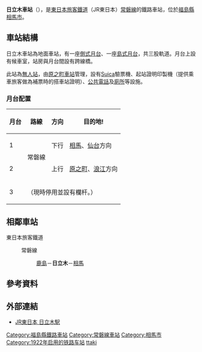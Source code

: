 {{noteTA
|1=zh-hans:日立木站; zh-hk:日立木站; zh-tw:日立木車站;}}
{{coord|37|45|21.72|N|140|56|5.40|E|display=title|region:JP_type:railwaystation}}
{{日本車站資訊
|公司色 = green
|文字色 = 
|站名 = 日立木車站
|圖片 = JREast-Joban-line-Nittaki-station-entrance-20140812.jpg
|pxl = 240px
|圖片說明 = 車站入口（2014年8月攝）
|日文原名 = 日立木
|平假名 = にったき
|羅馬拼音 = Nittaki
|副站名 = 
|前一站 = [[鹿島站|鹿島]]
|前一站距離 = 6.7
|後一站距離 = 5.9
|後一站 = [[相馬站|相馬]]
|電報略號 = ニキ
|車站編號 = 
|停站路線數 = 
|所屬公司 = [[東日本旅客鐵道|東日本旅客鐵道]]
|所屬路線 = {{Color|#3333ff|■}}[[常磐線|常磐線]]
|距離 = 301.1
|起點站 = [[日暮里站|日暮里]]
|所在地 = [[福島縣|福島縣]][[相馬市|相馬市]]赤木字上原田25
|車站構造 = [[地面車站|地面車站]]
|月台配置 = 2面3線
|啟用年月日 = 1922年（[[大正|大正]]11年）8月15日
|廢站年月日 = 
|乘客人數 = 121
|上下車人次 = 
|統計年度 = 2004年
|轉車 = 
|備註 = [[無人車站|無人車站]]（設有乘車站證明書發行機）
|全寬備註 = 
}}
'''日立木車站'''（{{jpn|j=日立木駅|hg=にったきえき|rm=Nittaki eki|f=y}}），是[[東日本旅客鐵道|東日本旅客鐵道]]（JR東日本）[[常磐線|常磐線]]的鐵路車站，位於[[福島縣|福島縣]][[相馬市|相馬市]]。

==車站結構==
日立木車站為地面車站，有一座[[側式月台|側式月台]]、一座[[島式月台|島式月台]]，共三股軌道。月台上設有候車室，站房與月台間設有跨線橋。

此站為[[無人站|無人站]]，由[[原之町車站|原之町車站]]管理，設有[[Suica|Suica]]驗票機、起站證明印製機（提供乘車旅客做為補票時的搭車站證明）、[[公共電話|公共電話]]及[[廁所|廁所]]等設施。

===月台配置===
{| class="wikitable"
!月台<!-- 事業者側による呼称 --->!!路線!!方向!!目的地!
|-
! 1
|rowspan=2|{{Color|#3333ff|■}}常磐線
| style="text-align:center" | 下行
|[[相馬站|相馬]]、[[仙台站|仙台]]方向
|-
! 2
| style="text-align:center" | 上行
|[[原之町站|原之町]]、[[浪江站|浪江]]方向
|-
! 3
| colspan=4 | （現時停用並設有欄杆。）<!--9：58-->
|}

== 相鄰車站 ==
; 東日本旅客鐵道
: {{Color|#3333ff|■}}常磐線
:: [[鹿島站|鹿島]]－'''日立木'''－[[相馬站|相馬]]

== 參考資料 ==
{{reflist}}

== 外部連結 ==
{{commonscat|Nittaki Station}}
*{{ja}} [https://web.archive.org/web/20141030113714/http://www.jreast.co.jp/estation/station/info.aspx?StationCd=1183 JR東日本 日立木駅]

{{常磐線}}
{{DEFAULTSORT:Nittaki}}
[[Category:福島縣鐵路車站|Category:福島縣鐵路車站]]
[[Category:常磐線車站|Category:常磐線車站]]
[[Category:相馬市|Category:相馬市]]
[[Category:1922年启用的铁路车站|Category:1922年启用的铁路车站]]
[[Category:日本鐵路車站_Ni|ttaki]]